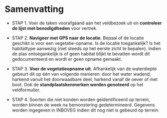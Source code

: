 # Samenvatting

```{=html}
<!--
Een samenvattende opsomming van de te volgen stappen.
Gebruik eventueel een stroomschema indien dit het protocol kan verduidelijken.
-->
```

-   STAP 1.
    Voer de taken voorafgaand aan het veldbezoek uit en **controleer de lijst met benodigdheden** voor vertrek.

-   STAP 2.
    **Navigeer met GPS naar de locatie**.
    Bepaal of de locatie geschikt is voor een vegetatie-opname.
    Is de locatie toegankelijk?
    Is het habitattype aanwezig (niet steeds op het eerste zicht te bepalen).
    Indien de plas ontoegankelijk is of geen habitat blijkt te bevatten wordt dit gedocumenteerd en wordt er geen opname gemaakt.

-   STAP 3.
    **Voer de vegetatieopname uit**.
    Afhankelijk van de waterdiepte gebeurt dit op één van volgende manieren: door het water wadend, harkend vanuit het doorwaadbare deel, harkend vanaf de oever of met boot.
    Ook de **standplaatskenmerken worden genoteerd** op het veldformulier.

-   STAP 4.
    Soorten die niet konden worden geïdentificeerd op terrein, worden binnen de week na bemonstering gedetermineerd.
    Gegevens worden ingegeven in INBOVEG indien dit nog niet is gebeurd op terrein.

